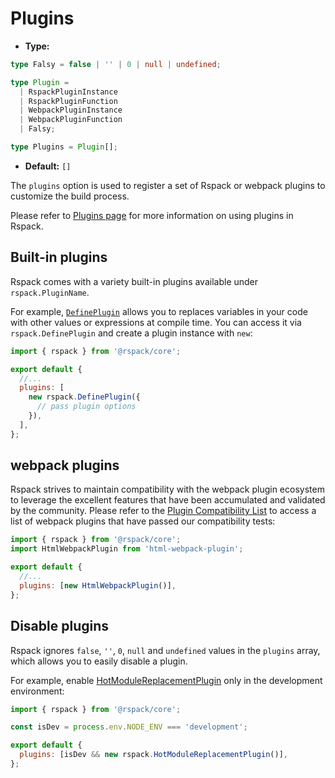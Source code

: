 # Plugins

- **Type:**

```ts
type Falsy = false | '' | 0 | null | undefined;

type Plugin =
  | RspackPluginInstance
  | RspackPluginFunction
  | WebpackPluginInstance
  | WebpackPluginFunction
  | Falsy;

type Plugins = Plugin[];
```

- **Default:** `[]`

The `plugins` option is used to register a set of Rspack or webpack plugins to customize the build process.

Please refer to [Plugins page](/guide/features/plugin) for more information on using plugins in Rspack.

## Built-in plugins

Rspack comes with a variety built-in plugins available under `rspack.PluginName`.

For example, [`DefinePlugin`](/plugins/webpack/define-plugin) allows you to replaces variables in your code with other values or expressions at compile time. You can access it via `rspack.DefinePlugin` and create a plugin instance with `new`:

```js title="rspack.config.mjs"
import { rspack } from '@rspack/core';

export default {
  //...
  plugins: [
    new rspack.DefinePlugin({
      // pass plugin options
    }),
  ],
};
```

## webpack plugins

Rspack strives to maintain compatibility with the webpack plugin ecosystem to leverage the excellent features that have been accumulated and validated by the community. Please refer to the [Plugin Compatibility List](/guide/compatibility/plugin) to access a list of webpack plugins that have passed our compatibility tests:

```js title="rspack.config.mjs"
import { rspack } from '@rspack/core';
import HtmlWebpackPlugin from 'html-webpack-plugin';

export default {
  //...
  plugins: [new HtmlWebpackPlugin()],
};
```

## Disable plugins

Rspack ignores `false`, `''`, `0`, `null` and `undefined` values in the `plugins` array, which allows you to easily disable a plugin.

For example, enable [HotModuleReplacementPlugin](/plugins/webpack/hot-module-replacement-plugin) only in the development environment:

```js title="rspack.config.mjs"
import { rspack } from '@rspack/core';

const isDev = process.env.NODE_ENV === 'development';

export default {
  plugins: [isDev && new rspack.HotModuleReplacementPlugin()],
};
```
